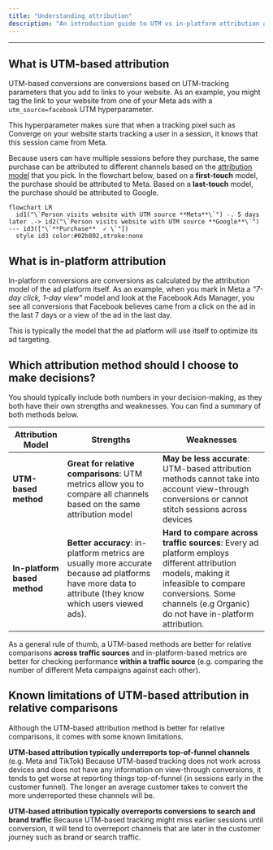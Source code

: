 ```yaml
---
title: "Understanding attribution"
description: "An introduction guide to UTM vs in-platform attribution and how to interpret these numbers"
---
```


---


## What is UTM-based attribution

UTM-based conversions are conversions based on UTM-tracking parameters that you add to links to your website. As an example, you might tag the link to your website from one of your Meta ads with a `utm_source=facebook` UTM hyperparameter. 

This hyperparameter makes sure that when a tracking pixel such as Converge on your website starts tracking a user in a session, it knows that this session came from Meta. 

Because users can have multiple sessions before they purchase, the same purchase can be attributed to different channels based on the [attribution model](/attribution/channels#changing-the-attribution-model-of-your-utm-conversions) that you pick.
In the flowchart below, based on a **first-touch** model, the purchase should be attributed to Meta. Based on a **last-touch** model, the purchase should be attributed to Google.

```mermaid
flowchart LR
  id1("\`Person visits website with UTM source **Meta**\`") -. 5 days later .-> id2("\`Person visits website with UTM source **Google**\`") --- id3(["\`**Purchase**  ✓ \`"])
  style id3 color:#02b802,stroke:none
```

## What is in-platform attribution

In-platform conversions are conversions as calculated by the attribution model of the ad platform itself. 
As an example, when you mark in Meta a _"7-day click, 1-day view"_ model and look at the Facebook Ads Manager, you see all conversions that Facebook believes came from a click on the ad in the last 7 days or a view of the ad in the last day.

This is typically the model that the ad platform will use itself to optimize its ad targeting.

## Which attribution method should I choose to make decisions?

You should typically include both numbers in your decision-making, as they both have their own strengths and weaknesses.
You can find a summary of both methods below.

| Attribution Model | Strengths |  Weaknesses |
| --- | --- | --- |
| **UTM-based method** | **Great for relative comparisons**: UTM metrics allow you to compare all channels based on the same attribution model  | **May be less accurate**: UTM-based attribution methods cannot take into account view-through conversions or cannot stitch sessions across devices |
| **In-platform based method** | **Better accuracy**: in-platform metrics are usually more accurate because ad platforms have more data to attribute (they know which users viewed ads). | **Hard to compare across traffic sources**: Every ad platform employs different attribution models, making it infeasible to compare conversions. Some channels (e.g Organic) do not have in-platform attribution.

As a general rule of thumb, a UTM-based methods are better for relative comparisons **across traffic sources** and in-platform-based metrics are better for checking performance **within a traffic source** (e.g. comparing the number of different Meta campaigns against each other).


## Known limitations of UTM-based attribution in relative comparisons 

Although the UTM-based attribution method is better for relative comparisons, it comes with some known limitations.

**UTM-based attribution typically underreports top-of-funnel channels** (e.g. Meta and TikTok)
Because UTM-based tracking does not work across devices and does not have any information on view-through conversions, it tends to get worse at reporting things top-of-funnel (in sessions early in the customer funnel).
The longer an average customer takes to convert the more underreported these channels will be.

**UTM-based attribution typically overreports conversions to search and brand traffic** 
Because UTM-based tracking might miss earlier sessions until conversion, it will tend to overreport channels that are later in the customer journey such as brand or search traffic.